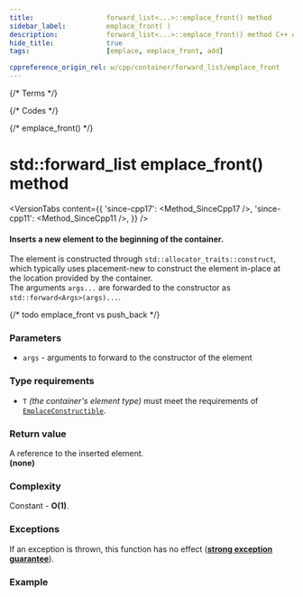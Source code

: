 ```yaml
---
title:					forward_list<...>::emplace_front() method
sidebar_label:			emplace_front( )
description:			forward_list<...>::emplace_front() method C++ documentation
hide_title:				true
tags:					[emplace, emplace_front, add]

cppreference_origin_rel: w/cpp/container/forward_list/emplace_front
---
```




{/* Terms */}

{/* Codes */}

{/* emplace_front() */}


# std::forward_list emplace_front() method

<VersionTabs content={{
	'since-cpp17': <Method_SinceCpp17 />,
	'since-cpp11': <Method_SinceCpp11 />,
}} />

#### Inserts a new element to the beginning of the container.  

The element is constructed through `std::allocator_traits::construct`, which typically uses placement-new to construct the element in-place at the location provided by the container.  
The arguments `args...` are forwarded to the constructor as `std::forward<Args>(args)...`.

{/* todo emplace_front vs push_back */}

### Parameters

 - `args` - arguments to forward to the constructor of the element

### Type requirements

 - `T` *(the container's element type)* must meet the requirements of [`EmplaceConstructible`](/docs/named_req/DefaultInsertable).

### Return value

<Since v='cpp17'>A reference to the inserted element.</Since>
<br />
<Until v='cpp17'><b>(none)</b></Until>


### Complexity

Constant - **O(1)**.

### Exceptions

If an exception is thrown, this function has no effect ([**strong exception guarantee**](#)).

### Example

<ImproveSection />
